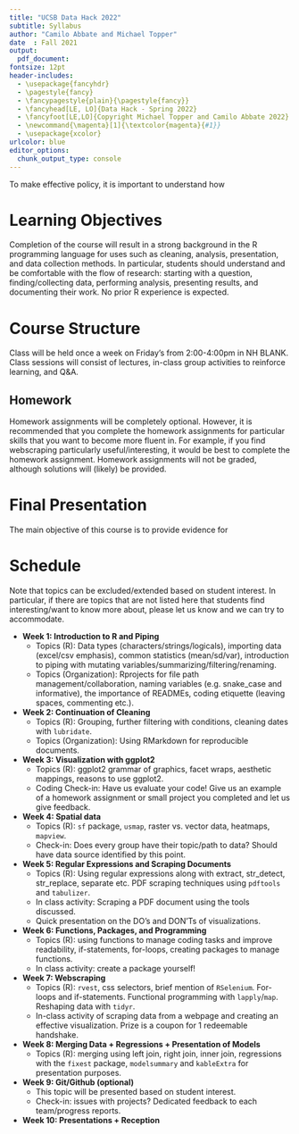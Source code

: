 ```yaml
---
title: "UCSB Data Hack 2022"
subtitle: Syllabus
author: "Camilo Abbate and Michael Topper"
date  : Fall 2021
output: 
  pdf_document:
fontsize: 12pt
header-includes:
  - \usepackage{fancyhdr}
  - \pagestyle{fancy}
  - \fancypagestyle{plain}{\pagestyle{fancy}}
  - \fancyhead[LE, LO]{Data Hack - Spring 2022}
  - \fancyfoot[LE,LO]{Copyright Michael Topper and Camilo Abbate 2022}
  - \newcommand{\magenta}[1]{\textcolor{magenta}{#1}}
  - \usepackage{xcolor}
urlcolor: blue
editor_options: 
  chunk_output_type: console
---
```


To make effective policy, it is important to understand how  

# Learning Objectives

Completion of the course will result in a strong background in the R programming language for uses such as cleaning, analysis, presentation, and data collection methods. In particular, students should understand and be comfortable with the flow of research: starting with a question, finding/collecting data, performing analysis, presenting results, and documenting their work. No prior R experience is expected.

# Course Structure

Class will be held once a week on Friday's from 2:00-4:00pm in NH BLANK. Class sessions will consist of lectures, in-class group activities to reinforce learning, and Q&A. 

## Homework 

Homework assignments will be completely optional. However, it is recommended that you complete the homework assignments for particular skills that you want to become more fluent in. For example, if you find webscraping particularly useful/interesting, it would be best to complete the homework assignment. Homework assignments will not be graded, although solutions will (likely) be provided. 

# Final Presentation

The main objective of this course is to provide evidence for 

# Schedule

Note that topics can be excluded/extended based on student interest. In particular, if there are topics that are not listed here that students find interesting/want to know more about, please let us know and we can try to accommodate. 

* **Week 1: Introduction to R and Piping**
  + Topics (R): Data types (characters/strings/logicals), importing data (excel/csv emphasis), common statistics (mean/sd/var), introduction to piping with mutating variables/summarizing/filtering/renaming.
  + Topics (Organization): Rprojects for file path management/collaboration, naming variables (e.g. snake_case and informative), the importance of READMEs, coding etiquette (leaving spaces, commenting etc.). 

* **Week 2: Continuation of Cleaning**
  + Topics (R): Grouping, further filtering with conditions, cleaning dates with `lubridate`.  
  + Topics (Organization): Using RMarkdown for reproducible documents.

* **Week 3: Visualization with ggplot2**
  + Topics (R): ggplot2 grammar of graphics, facet wraps, aesthetic mappings, reasons to use ggplot2.
  + Coding Check-in: Have us evaluate your code! Give us an example of a homework assignment or small project you completed and let us give feedback.
  
* **Week 4: Spatial data**
  + Topics (R): `sf` package, `usmap`, raster vs. vector data, heatmaps, `mapview`.
  + Check-in: Does every group have their topic/path to data? Should have data source identified by this point.  

* **Week 5: Regular Expressions and Scraping Documents**
  + Topics (R): Using regular expressions along with extract, str_detect, str_replace, separate etc. PDF scraping techniques using `pdftools` and `tabulizer`.
  + In class activity: Scraping a PDF document using the tools discussed. 
  + Quick presentation on the DO's and DON'Ts of visualizations.


* **Week 6: Functions, Packages, and Programming**
  + Topics (R): using functions to manage coding tasks and improve readability, if-statements, for-loops, creating packages to manage functions. 
  + In class activity: create a package yourself! 

* **Week 7: Webscraping**
  + Topics (R): `rvest`, css selectors, brief mention of `RSelenium`. For-loops and if-statements. Functional programming with `lapply`/`map`. Reshaping data with `tidyr`.
  + In-class activity of scraping data from a webpage and creating an effective visualization. Prize is a coupon for 1 redeemable handshake.

* **Week 8: Merging Data + Regressions + Presentation of Models**
  + Topics (R): merging using left join, right join, inner join, regressions with the `fixest` package, `modelsummary` and `kableExtra` for presentation purposes.

* **Week 9: Git/Github (optional)**
  + This topic will be presented based on student interest.
  + Check-in: issues with projects? Dedicated feedback to each team/progress reports. 

* **Week 10: Presentations + Reception**